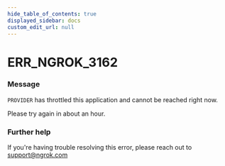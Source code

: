 ```yaml
---
hide_table_of_contents: true
displayed_sidebar: docs
custom_edit_url: null
---
```



# ERR_NGROK_3162

### Message
`PROVIDER` has throttled this application and cannot be reached right now.

Please try again in about an hour.

### Further help
If you're having trouble resolving this error, please reach out to [support@ngrok.com](mailto:support@ngrok.com?subject=Help%20with%20ERR_NGROK_3162)


<ErrorDetails error='err_ngrok_3162' />
